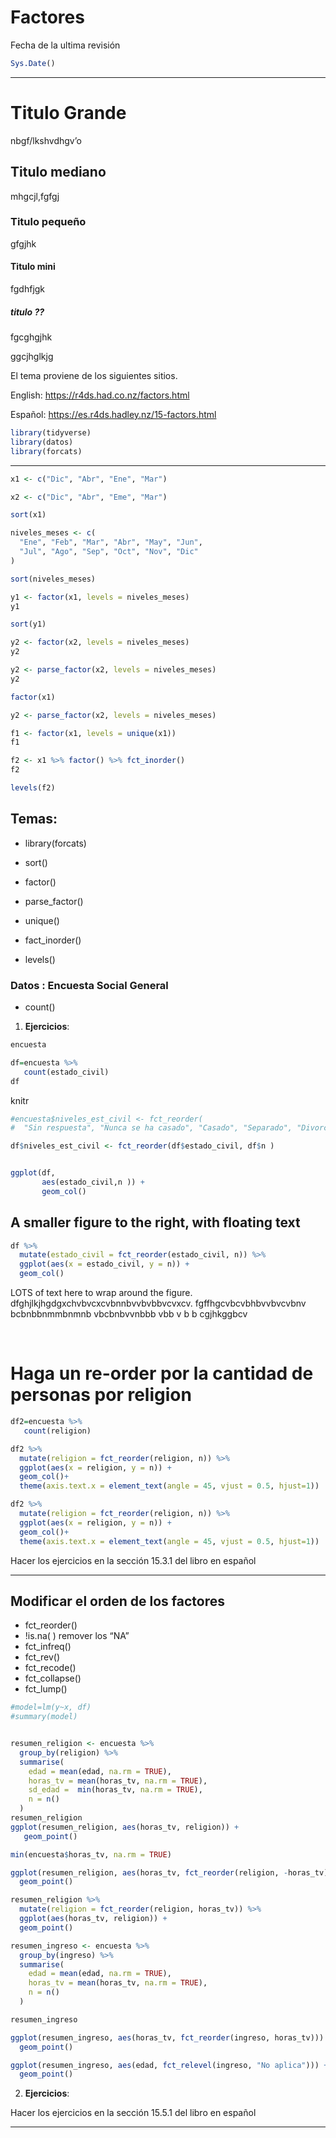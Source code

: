 # Factores


Fecha de la ultima revisión
```r

Sys.Date()
```

***

# Titulo Grande

nbgf/lkshvdhgv'o

## Titulo mediano
 
 mhgcjl,fgfgj
 
### Titulo pequeño

gfgjhk

#### Titulo mini

fgdhfjgk

##### titulo ??

fgcghgjhk

ggcjhglkjg


El tema proviene de los siguientes sitios.

English:
 <https://r4ds.had.co.nz/factors.html>
 
Español:
 <https://es.r4ds.hadley.nz/15-factors.html>
 
 
```r
library(tidyverse)
library(datos)
library(forcats)
```
 
 
 
***
```r
x1 <- c("Dic", "Abr", "Ene", "Mar")
```


```r
x2 <- c("Dic", "Abr", "Eme", "Mar")
```

```r
sort(x1)
```


```r
niveles_meses <- c(
  "Ene", "Feb", "Mar", "Abr", "May", "Jun",
  "Jul", "Ago", "Sep", "Oct", "Nov", "Dic"
)

sort(niveles_meses)
```

```r
y1 <- factor(x1, levels = niveles_meses)
y1

sort(y1)
```


```r
y2 <- factor(x2, levels = niveles_meses)
y2
```

```r
y2 <- parse_factor(x2, levels = niveles_meses)
y2
```


```r
factor(x1)
```



```r
y2 <- parse_factor(x2, levels = niveles_meses)
```


```r
f1 <- factor(x1, levels = unique(x1))
f1
```

```r
f2 <- x1 %>% factor() %>% fct_inorder()
f2

```

```r
levels(f2)
```


## Temas:
 - library(forcats)
 
 - sort()
 - factor()
 - parse_factor()
 - unique()
 - fact_inorder()
 - levels()
 
### Datos : Encuesta Social General
 
 - count()
 
1.  **Ejercicios**:



```r
encuesta
```




```r
df=encuesta %>% 
   count(estado_civil)
df
```
knitr


```r

#encuesta$niveles_est_civil <- fct_reorder(
#  "Sin respuesta", "Nunca se ha casado", "Casado", "Separado", "Divorciado", "Viudo")

df$niveles_est_civil <- fct_reorder(df$estado_civil, df$n )


ggplot(df, 
       aes(estado_civil,n )) +
       geom_col()
```


## A smaller figure to the right, with floating text

```r

df %>%
  mutate(estado_civil = fct_reorder(estado_civil, n)) %>%
  ggplot(aes(x = estado_civil, y = n)) + 
  geom_col()


```






 
LOTS of text here to wrap around the figure.  dfghjlkjhgdgxchvbvcxcvbnnbvvbvbbvcvxcv. fgffhgcvbcvbhbvvbvcvbnv bcbnbbnmmbnmnb vbcbnbvvnbbb vbb v b b cgjhkggbcv



<br>



# Haga un re-order por la cantidad de personas por religion
```r
df2=encuesta %>% 
   count(religion)

df2 %>%
  mutate(religion = fct_reorder(religion, n)) %>%
  ggplot(aes(x = religion, y = n)) + 
  geom_col()+
  theme(axis.text.x = element_text(angle = 45, vjust = 0.5, hjust=1))

df2 %>%
  mutate(religion = fct_reorder(religion, n)) %>%
  ggplot(aes(x = religion, y = n)) + 
  geom_col()+
  theme(axis.text.x = element_text(angle = 45, vjust = 0.5, hjust=1))

```


Hacer los ejercicios en la sección 15.3.1 del libro en español

***  

## Modificar el orden de los factores

   - fct_reorder()
   - !is.na( ) remover los "NA"
   - fct_infreq()
   - fct_rev()
   - fct_recode()
   - fct_collapse()
   - fct_lump()


```r


#model=lm(y~x, df)
#summary(model)


resumen_religion <- encuesta %>%
  group_by(religion) %>%
  summarise(
    edad = mean(edad, na.rm = TRUE),
    horas_tv = mean(horas_tv, na.rm = TRUE),
    sd_edad =  min(horas_tv, na.rm = TRUE),
    n = n()
  )
resumen_religion
ggplot(resumen_religion, aes(horas_tv, religion)) + 
   geom_point()

min(encuesta$horas_tv, na.rm = TRUE)
```


```r
ggplot(resumen_religion, aes(horas_tv, fct_reorder(religion, -horas_tv))) +
  geom_point()
```

```r
resumen_religion %>%
  mutate(religion = fct_reorder(religion, horas_tv)) %>%
  ggplot(aes(horas_tv, religion)) +
  geom_point()
```


```r
resumen_ingreso <- encuesta %>%
  group_by(ingreso) %>%
  summarise(
    edad = mean(edad, na.rm = TRUE),
    horas_tv = mean(horas_tv, na.rm = TRUE),
    n = n()
  )

resumen_ingreso

ggplot(resumen_ingreso, aes(horas_tv, fct_reorder(ingreso, horas_tv))) +
  geom_point()

```
```r
ggplot(resumen_ingreso, aes(edad, fct_relevel(ingreso, "No aplica"))) +
  geom_point()
```


2.  **Ejercicios**:

Hacer los ejercicios en la sección 15.5.1 del libro en español

*** 


